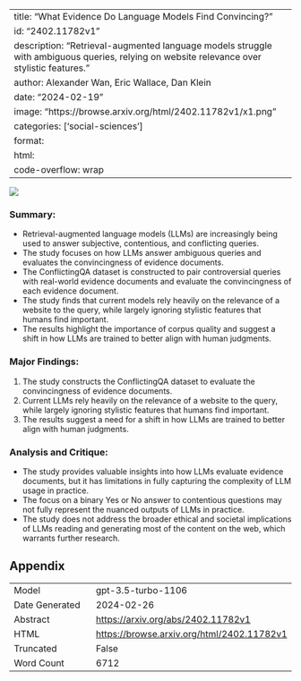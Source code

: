 
---
title: "What Evidence Do Language Models Find Convincing?"
id: "2402.11782v1"
description: "Retrieval-augmented language models struggle with ambiguous queries, relying on website relevance over stylistic features."
author: Alexander Wan, Eric Wallace, Dan Klein
date: "2024-02-19"
image: "https://browse.arxiv.org/html/2402.11782v1/x1.png"
categories: ['social-sciences']
format:
  html:
    code-overflow: wrap
---

![](https://browse.arxiv.org/html/2402.11782v1/x1.png)

### **Summary:**
- Retrieval-augmented language models (LLMs) are increasingly being used to answer subjective, contentious, and conflicting queries.
- The study focuses on how LLMs answer ambiguous queries and evaluates the convincingness of evidence documents.
- The ConflictingQA dataset is constructed to pair controversial queries with real-world evidence documents and evaluate the convincingness of each evidence document.
- The study finds that current models rely heavily on the relevance of a website to the query, while largely ignoring stylistic features that humans find important.
- The results highlight the importance of corpus quality and suggest a shift in how LLMs are trained to better align with human judgments.

### Major Findings:
1. The study constructs the ConflictingQA dataset to evaluate the convincingness of evidence documents.
2. Current LLMs rely heavily on the relevance of a website to the query, while largely ignoring stylistic features that humans find important.
3. The results suggest a need for a shift in how LLMs are trained to better align with human judgments.

### Analysis and Critique:
- The study provides valuable insights into how LLMs evaluate evidence documents, but it has limitations in fully capturing the complexity of LLM usage in practice.
- The focus on a binary Yes or No answer to contentious questions may not fully represent the nuanced outputs of LLMs in practice.
- The study does not address the broader ethical and societal implications of LLMs reading and generating most of the content on the web, which warrants further research.

## Appendix

|          |          |
|----------|----------|
| Model     | gpt-3.5-turbo-1106       |
| Date Generated     | 2024-02-26       |
| Abstract | [https://arxiv.org/abs/2402.11782v1](https://arxiv.org/abs/2402.11782v1)        |
| HTML     | [https://browse.arxiv.org/html/2402.11782v1](https://browse.arxiv.org/html/2402.11782v1)       |
| Truncated       | False       |
| Word Count       | 6712       |
